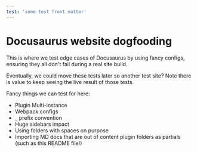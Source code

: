 ```yaml
---
test: 'some test front matter'
---
```


# Docusaurus website dogfooding

This is where we test edge cases of Docusaurus by using fancy configs, ensuring they all don't fail during a real site build.

Eventually, we could move these tests later so another test site? Note there is value to keep seeing the live result of those tests.

Fancy things we can test for here:

- Plugin Multi-instance
- Webpack configs
- \_ prefix convention
- Huge sidebars impact
- Using folders with spaces on purpose
- Importing MD docs that are out of content plugin folders as partials (such as this README file!)
